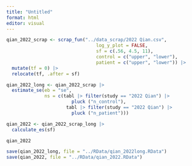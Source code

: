 ```yaml
---
title: "Untitled"
format: html
editor: visual
---
```


```r
qian_2022_scrap <- scrap_fun("../data_scrap/2022 Qian.csv",
                                 log_y_plot = FALSE,
                                 sf = c(.56, 4.5, 11),
                                 control = c("upper", "lower"), 
                                 patient = c("upper", "lower")) |> 
  mutate(tf = 0) |> 
  relocate(tf, .after = sf)
```

```r
qian_2022_long <- qian_2022_scrap |> 
  estimate_se(eb = "se", 
              ns = c(tabl |> filter(study == "2022 Qian") |> 
                        pluck ("n_control"), 
                      tabl |> filter(study == "2022 Qian") |> 
                        pluck ("n_patient")))

qian_2022 <- qian_2022_scrap_long |> 
  calculate_es(sf)

qian_2022
```

```r
save(qian_2022_long, file = "../RData/qian_2022long.RData")
save(qian_2022, file = "../RData/qian_2022.RData")
```
